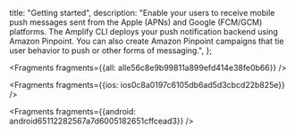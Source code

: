   title: "Getting started",
  description: "Enable your users to receive mobile push messages sent from the Apple (APNs) and Google (FCM/GCM) platforms. The Amplify CLI deploys your push notification backend using Amazon Pinpoint. You can also create Amazon Pinpoint campaigns that tie user behavior to push or other forms of messaging.",
};






<Fragments fragments={{all: alle56c8e9b99811a899efd414e38fe0b66}} />




<Fragments fragments={{ios: ios0c8a0197c6105db6ad5d3cbcd22b825e}} />



<Fragments fragments={{android: android65112282567a7d6005182651cffcead3}} />